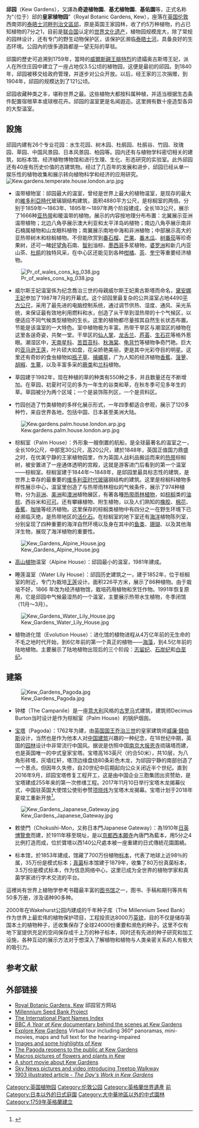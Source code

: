 {{noteTA
|1=zh:弗雷德里克; zh-cn:弗雷德里克; zh-tw:腓特烈; zh-hk:腓特烈;zh-sg:腓特烈
}}
{{Infobox park
|name          = Kew Gardens
|photo         = Kew Gardens Temperate House from the Pagoda - geograph.org.uk - 227173.jpg
|photo_width   = 300px
|photo_caption = 
|map_image     = Kew Map.jpg
|type          = 植物園
|location      = [[泰晤士河畔列治文區|泰晤士河畔列治文區]][[邱_(英國)|邱]]
|coords   = {{Coord|51|28.480|N|0|17.728|W|type:landmark_region:GB-RIC|display=inline, title}}
|area          = {{convert|121|ha|acre}}
|plants        =
|species       = <nowiki>></nowiki> 30,000
|collections   =
|opened        = {{Start date|1759}}
|owner         =
|operator      =
|budget        =
|visitation_num=
|status        =
|publictransit = {{rint|london|underground}} {{rint|london|overground}} [[邱园站|邱园站]]
|website       = {{URL|www.kew.org}}
|embedded      = {{Infobox UNESCO World Heritage Site
| child         = yes
| official_name = Royal Botanic Gardens, Kew
| criteria      = {{UNESCO WHS type|(ii), (iii), (iv)}}(ii), (iii), (iv)
| ID            = 1084
| year          = 2003
| area          = {{convert|132|ha|acre}}
| buffer_zone   = {{convert|350|ha|acre}}
}}
}}
'''邱园'''（Kew Gardens），又譯為'''奇遊植物園'''、'''基尤植物園'''、'''基佑園'''等，正式名称为“（位于）邱的'''皇家植物园'''”（Royal Botanic Gardens, Kew），座落在[[英国|英国]][[伦敦|伦敦]]西南郊的[[泰晤士河畔列治文區|泰晤士河畔列治文區]][[邱_(英國)|邱]]，原是英国王家园林，收了约5万种植物，约占已知植物的7分之1，目前是[[联合国|联合国]]认定的[[世界文化遗产|世界文化遗产]]，植物园规模庞大，除了常规的园林设计，还有专门的野生动物保护区，该保护区濒临[[泰晤士河|泰晤士河]]，具备良好的生态环境。公园內的很多道路都是一望无际的草毯。

邱園的歷史可追溯到1759年，當時的[[腓特烈_(威爾斯親王)|威爾斯親王腓特烈]]的遗孀奥古斯塔王妃，派人在所住庄园中建立了一座占地仅3.5公顷的植物园，这便是最初的邱园。到1840年，邱园被移交给政府管理，并逐步对公众开放。以后，经王家的三次捐赠，到1904年，邱园的规模达到了121公顷。

邱园收藏种类之丰，堪称世界之最。这些植物大都按科属种植，并适当根据生态条件配置宿根草本或球根花卉。邱园的温室更是名闻遐迩。这里拥有数十座造型各异的大型温室。

== 設施 ==

邱园内建有26个专业花园：水生花园、树木园、杜鹃园、杜鹃谷、竹园、玫瑰园、草园、中国风景园、日本风景园、柏园等。园内还有与植物学科密切相关的建筑，如标本馆、经济植物博物馆和进行生理、生化、形态研究的实验室。此外邱园还有40座有历史价值的古建筑物。经过了几百年的发展和进步，邱园已经从单一娱乐性的植物收集和展示转向植物科学和经济的应用研究。
[[File:Kew.gardens.temperate.house.london.arp.jpg|thumb]]
* 温带植物室：邱园最大的温室，曾经是世界上最大的植物温室，是现存的最大的[[維多利亞時代|維多利亞時代]]玻璃钢结构建筑，面积4880平方公尺，是棕榈室的两倍。分别于1859年～1863年、1895年～1897年两个阶段建成，全长183公尺，展示了1666种[[亚热带|亚热带]]和暖温带的植物。展示的内容按地理分布布置：北翼展示亚洲温带植物；北边八角亭展示澳大利亚和太平洋岛屿植物；南边八角亭展示南非石楠属植物和山龙眼科植物；南翼展示南地中海和非洲植物；中部展示高大的亚热带树木和棕榈植物。不但能欣赏到[[番石榴|番石榴]]、[[芒果|芒果]]、[[番木瓜|番木瓜]]、[[树番茄|树番茄]]等珍奇果树，还可一睹[[好望角|好望角]]石南、[[智利|智利]]油棕、[[墨西哥|墨西哥]]多浆植物，[[婆罗洲|婆罗洲]]和新几内亚山茶、[[杜鹃|杜鹃]]的独特风采，在中心区还能见到各种[[柑橘|柑橘]]、[[茶|茶]]、[[奎宁|奎宁]]等重要经济植物。

[[File:Pr_of_wales_cons_kg_038.jpg|thumb]]

* 威尔斯王妃温室係为纪念喬治三世的母親威尔斯王妃奧古斯塔而命名，[[黛安娜王妃|黛安娜王妃]]参加了1987年7月的开幕式。这个邱园里最复杂的公共温室占地4490[[平方公尺|平方公尺]]，采用了最先进的电脑控制系统，通过调节供热、湿度、通风、采光系统，来保证最有效地利用燃料和水，创造了从干旱到湿热带的十个气候区，以便适应不同气候类型植物的生长。这里的植物都尽量按其自然生长状态布置。节能是该温室的一大特色。室中植物极为丰富。热带干旱区与潮湿区的植物在这里各逞奇姿，共聚一堂。干旱区的[[仙人掌|仙人掌]]、[[龙舌兰|龙舌兰]]、[[芦荟|芦荟]]、[[生石花|生石花]]等格外惹眼。潮湿区中，[[天南星科|天南星科]]、[[苦苣苔科|苦苣苔科]]、[[秋海棠|秋海棠]]、[[龟背竹|龟背竹]]等植物争奇鬥艳。巨大的[[亚马逊王莲|亚马逊王莲]]，叶片硕大如盘，花朵娇艳美丽，更是其中光彩夺目的明星。这里还有奇妙的食虫植物如[[瓶子草屬|瓶子草]]、[[捕蠅草|捕蠅草]]，广为人知的经济植物[[香蕉|香蕉]]、[[菠萝|菠萝]]、[[胡椒|胡椒]]、[[生薑|生薑]]，以及丰富多采的[[蕨类|蕨类]]和[[兰科|兰科]]植物。

* 草园建于1982年，现在种植的草的种类有550种之多，并且数量还在不断增加。在草园，初夏时可见的多为一年生的谷类和草，在秋冬季可见多年生的草。草园被分为两个区域；一个是装饰陈列区，一个是资料区。

* 竹园创造了竹类植物的多样化展示形式，一年四季都适合参观，展示了120多种竹，来自世界各地，包括中国、日本甚至美洲大陆。
[[File:Kew.gardens.palm.house.london.arp.jpg|thumb]]
* 棕榈室（Palm House）：外形象一艘倒置的航船，是全球最著名的温室之一，全长109公尺，中部宽30公尺，高20公尺，建於1848年，英国正值国力鼎盛之时，在优美宁静的王家植物园里，作为英国人战利品搬运而来的[[热带|热带]]棕榈树，被安置进了一座通体透明的宫殿，这就是游客进门后看到的第一个温室——棕榈室。棕榈室建于1844年～1848年，是邱园里最具标志性的建筑，是世界上幸存的最重要的[[维多利亚时代|维多利亚时代]][[玻璃|玻璃]]钢结构的建筑。这里是棕榈科植物多样性展示中心，温室里创造了与热带雨林相似的气候条件，展示了974种植物，分为[[非洲|非洲]]、[[美洲|美洲]]和[[澳洲|澳洲]]植物展区，有著各種[[热带雨林|热带雨林]][[植物|植物]]，如[[棕榈|棕榈]]类的[[油棕|油棕]]、西谷米和[[可可|可可]]。还有攀緣植物、附生植物，以及人们熟知的[[橡胶|橡胶]]、[[棉花|棉花]]、[[香蕉|香蕉]]、[[咖啡|咖啡]]等经济植物。这里保存的棕榈类植物中有四分之一在野生环境下已经濒临灭绝，是热带地区的[[活化石|活化石]]。在棕榈室的地下室还有[[海洋|海洋]]植物陈列室，分别呈现了四种重要的海洋自然环境以及身在其中的[[鱼类|鱼类]]、[[珊瑚|珊瑚]]、以及其他海洋生物，展现了海洋植物的重要性。
[[File:Kew_Gardens_Alpine_House.jpg|thumb]]
* [[高山植物|高山植物]]温室（Alpine House）：邱园最小的温室，1981年建成。

* 睡莲温室（Water Lily House）：邱园历史建筑之一，建于1852年，位于棕榈室的附近，专门为栽培[[王莲|王莲]]设计。面积226平方米，展示了86种植物。由于栽培不好，1866 年改为经济植物馆，栽培药用植物和烹饪作物。1991年恢复原用，它是邱园中气候最湿热的一个温室，主要展示热带水生植物，冬季闭馆（11月～3月）。
[[File:Kew_Gardens_Water_Lily_House.jpg|thumb]]
* 植物进化馆（Evolution House）：进化馆的植物进程从4万亿年前的无生命的不毛之地时代开始，到6亿年前的第一个真正的植物——[[海藻|海藻]]，到4.5亿年前的陆地植物。主要展示了陆地植物出现后的三个阶段：[[志留纪|志留纪]]、[[石炭纪|石炭纪]]和[[白垩纪|白垩纪]]。

== 建築 ==
[[File:Kew_Gardens_Pagoda.jpg|thumb]]
* 钟楼（The Campanile）是一座[[意大利|意大利]]风格的[[古罗马|古罗马]]式建筑，建筑师Decimus Burton当时设计是作为棕榈室（Palm House）的锅炉烟囱。

*[[塔|宝塔]]（Pagoda）：1762年为{{link-en|萨克森-哥达的奥古斯塔公主|Princess Augusta of Saxe-Gotha|萨克森-哥达的奥古斯塔公主}}建，由[[英国国王|英国国王]][[乔治三世|乔治三世]]的皇家建筑师[[威廉·錢伯斯|威廉·錢伯斯]]设计，当然也是作为他本人对[[中国建筑|中国建筑]]兴趣的一种纪念，在18世纪中期，英国的[[园林|园林]]设计中非常流行中国风。据说是仿照中国[[南京|南京]][[大报恩寺|大报恩寺]]琉璃塔而建，也是英国唯一的中式皇家宝塔。宝塔高163英尺（约合50米），共10层，为八角形砖塔，灰墙红轩，塔顶边缘盘绕80条彩色木龙，为邱园宁静的南部创造了一个景点。但因年久失修，自20世纪中后期起向公众关闭近半个世纪。直到2016年9月，邱园宝塔修复工程开工，这是由中国企业三胞集团出资赞助，是宝塔建成255年来的第一次修缮工程。2017年11月10日举行宝塔木龙揭幕仪式，中国驻英国大使馆公使衔参赞[[项晓炜|项晓炜]]为宝塔木龙揭幕。宝塔计划于2018年夏竣工重新开放<ref>{{Cite web|url =  http://www.guancha.cn/internation/2017_11_11_434433.shtml|title =  伦敦“中国宝塔”加紧修复中 已关闭近半个世纪|author =  |date =  2017-11-11|publisher =  观察者网|language =  |accessdate =  |quote =  |archive-date =  2017-11-11|archive-url =  https://web.archive.org/web/20171111152344/http://www.guancha.cn/internation/2017_11_11_434433.shtml|dead-url =  no}}</ref>。

[[File:Kew_Gardens_Japanese_Gateway.jpg|thumb]]
* 敕使門（Chokushi-Mon，又称日本門Japanese Gateway）：為1910年[[日英博覽會|日英博覽會]]而建，於1911年移至現址，是以[[京都|京都]][[西本願寺|西本願寺]]內唐門為藍本，用5分之4比例打造而成，位於寶塔以西140公尺處本被一座重建的日式傳統花園圍繞。

* 标本馆，於1853年建成，馆藏了700万份植物[[标本|标本]]，代表了地球上近98％的属，35万份是模式标本；[[真菌|真菌]]标本馆建于1879年，收集了80万份真菌标本，3.5万份是模式标本，作为信息网络中心，这里已成为全世界的植物学家和真菌学家进行学术交流的平台。

這裡尚有世界上植物学参考书籍最丰富的[[图书馆|图书馆]]之一，图书、手稿和期刊等共有50多万册，涉及语种90多种。

2000年在Wakehurst公园内建成的千年种子库（The Millennium Seed Bank）作为世界上最宏伟的植物保护项目，工程投资达8000万[[英镑|英镑]]，目的不仅是储存英国本土的植物种子，还收集保存了全球24000份重要和濒危的种子。这里不仅有地下室提供充足的空间保存成千上万的种子标本，同时还有先进的种子研究和加工设施，各种互动的展示方法对于想深入了解植物和植物与人类亲密关系的人有极大的吸引力。
{{Wide image|Kew Gardens 6262-79.jpg|800px|棕櫚屋及通往維多利亞大門的湖|100%}}

==参考文献==
{{reflist}}
== 外部链接 ==
{{commons|Kew Gardens}}
* [https://web.archive.org/web/20050905021309/http://www.rbgkew.org.uk/ Royal Botanic Gardens, Kew]  邱园官方网站
* [https://web.archive.org/web/20070528090503/http://www.kew.org/msbp/ Millennium Seed Bank Project]
* [http://www.IPNI.org The International Plant Names Index] {{Wayback|url=http://www.ipni.org/ |date=20190815031359 }}
* [http://www.bbc.co.uk/gardening/tv_and_radio/yearatkew_index.shtml BBC ''A Year at Kew'' documentary behind the scenes at Kew Gardens] {{Wayback|url=http://www.bbc.co.uk/gardening/tv_and_radio/yearatkew_index.shtml |date=20050213100955 }}
* [https://web.archive.org/web/20060220142027/http://www.explore-kew-gardens.net/ Explore Kew Gardens] Virtual tour including 360° panoramas, mini-movies, maps and full text for the hearing-impaired
* [https://web.archive.org/web/20090726002129/http://users.telenet.be/sequoiadendron/en/kew.html Images and some highlights of Kew]
* [http://www.untoldlondon.org.uk/news/ART37497.html The Pagoda reopens to the public at Kew Gardens] {{Wayback|url=http://www.untoldlondon.org.uk/news/ART37497.html |date=20060818224530 }}
* [https://web.archive.org/web/20090820140820/http://www.msz.eu/KEW1/ Macros pictures of flowers and plants in Kew]
* [http://vimeo.com/777504 A short movie about Kew Gardens] {{Wayback|url=http://vimeo.com/777504 |date=20090218062345 }}
* [http://news.sky.com/skynews/picture_gallery/picture_gallery/0,,70141-1316970-1,00.html Sky News pictures and video introducing Treetop Walkway]
* [http://books.google.com/books?id=ym0AAAAAYAAJ&printsec=titlepage#PPA176,M2 1903 illustrated article - ''The Day's Work in Kew Gardens''] {{Wayback|url=http://books.google.com/books?id=ym0AAAAAYAAJ&printsec=titlepage#PPA176,M2 |date=20170218074109 }}

{{英國世界遺產}}

[[Category:英国植物园|Category:英国植物园]]
[[Category:伦敦公园|Category:伦敦公园]]
[[Category:英格蘭世界遺產|Category:英格蘭世界遺產]]
[[Category:英國王家園林|前]]
[[Category:日本以外的日式庭園|Category:日本以外的日式庭園]]
[[Category:大中華地區以外的中式園林|Category:大中華地區以外的中式園林]]
[[Category:1759年英格蘭建立|Category:1759年英格蘭建立]]